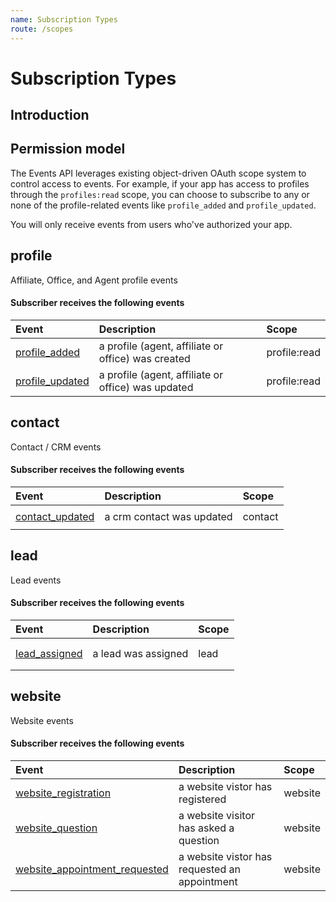 ```yaml
---
name: Subscription Types
route: /scopes
---
```

# Subscription Types

## Introduction

## Permission model

The Events API leverages existing object-driven OAuth scope system to
control access to events. For example, if your app has access to profiles
through the `profiles:read` scope, you can choose to subscribe to any or
none of the profile-related events like `profile_added` and
`profile_updated`.

You will only receive events from users who've authorized your app.

## profile

Affiliate, Office, and Agent profile events


#### Subscriber receives the following events

| Event | Description | Scope |
| :---- | :---------- | :---- |
| [profile_added](/messages#profile_added) | a profile (agent, affiliate or office) was created | profile:read |
| [profile_updated](/messages#profile_updated) | a profile (agent, affiliate or office) was updated | profile:read |
## contact

Contact / CRM events


#### Subscriber receives the following events

| Event | Description | Scope |
| :---- | :---------- | :---- |
| [](/messages#) |  |  |
| [contact_updated](/messages#contact_updated) | a crm contact was updated | contact |
| [](/messages#) |  |  |
## lead

Lead events


#### Subscriber receives the following events

| Event | Description | Scope |
| :---- | :---------- | :---- |
| [](/messages#) |  |  |
| [](/messages#) |  |  |
| [lead_assigned](/messages#lead_assigned) | a lead was assigned | lead |
| [](/messages#) |  |  |
| [](/messages#) |  |  |
## website

Website events


#### Subscriber receives the following events

| Event | Description | Scope |
| :---- | :---------- | :---- |
| [website_registration](/messages#website_registration) | a website vistor has registered | website |
| [website_question](/messages#website_question) | a website visitor has asked a question | website |
| [website_appointment_requested](/messages#website_appointment_requested) | a website vistor has requested an appointment | website |
